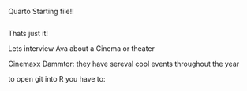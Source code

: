 Quarto Starting file!!

```r


```

Thats just it!

Lets interview Ava about a Cinema or theater

Cinemaxx Dammtor: they have sereval cool events throughout the year


to open git into R you have to:
